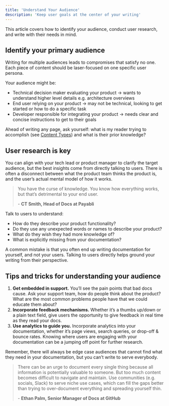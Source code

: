 ```yaml
---
title: 'Understand Your Audience'
description: 'Keep user goals at the center of your writing'
---
```


<Tip>
  This article covers how to identify your audience, conduct user research, and write with their needs in mind.
</Tip>

## Identify your primary audience

Writing for multiple audiences leads to compromises that satisfy no one. Each piece of content should be laser-focused on one specific user persona.

Your audience might be: 

- Technical decision maker evaluating your product → wants to understand higher level details e.g. architecture overviews
- End user relying on your product → may not be technical, looking to get started or how to do a specific task
- Developer responsible for integrating your product → needs clear and concise instructions to get to their goals

Ahead of writing any page, ask yourself: what is my reader trying to accomplish (see [Content Types](/content_types)) and what is their prior knowledge? 

## User research is key

You can align with your tech lead or product manager to clarify the target audience, but the best insights come from directly talking to users. There is often a disconnect between what the product team thinks the product is, and the user’s actual mental model of how it works.

> You have the curse of knowledge. You know how everything works, but that’s detrimental to your end user.
> 
> \- **CT Smith, Head of Docs at Payabli**

Talk to users to understand:

- How do they describe your product functionality?
- Do they use any unexpected words or names to describe your product?
- What do they wish they had more knowledge of?
- What is explicitly missing from your documentation?

A common mistake is that you often end up writing documentation for yourself, and not your users. Talking to users directly helps ground your writing from their perspective. 

## Tips and tricks for understanding your audience

1. **Get embedded in support.** You’ll see the pain points that bad docs cause. Ask your support team, how do people think about the product? What are the most common problems people have that we could educate them about?
2. **Incorporate feedback mechanisms.** Whether it’s a thumbs up/down or a plain text field, give users the opportunity to give feedback in real time as they read your docs. 
3. **Use analytics to guide you.** Incorporate analytics into your documentation, whether it’s page views, search queries, or drop-off & bounce rates. Knowing where users are engaging with your documentation can be a jumping off point for further research. 

Remember, there will always be edge case audiences that cannot find what they need in your documentation, but you can’t write to serve everybody. 


> There can be an urge to document every single thing because all information is potentially valuable to someone. But too much content becomes difficult to navigate and maintain. Use communities (e.g. socials, Slack) to serve niche use cases, which can fill the gaps better than trying to over-document everything and spreading yourself thin. 
> 
> \- **Ethan Palm, Senior Manager of Docs at GitHub**

